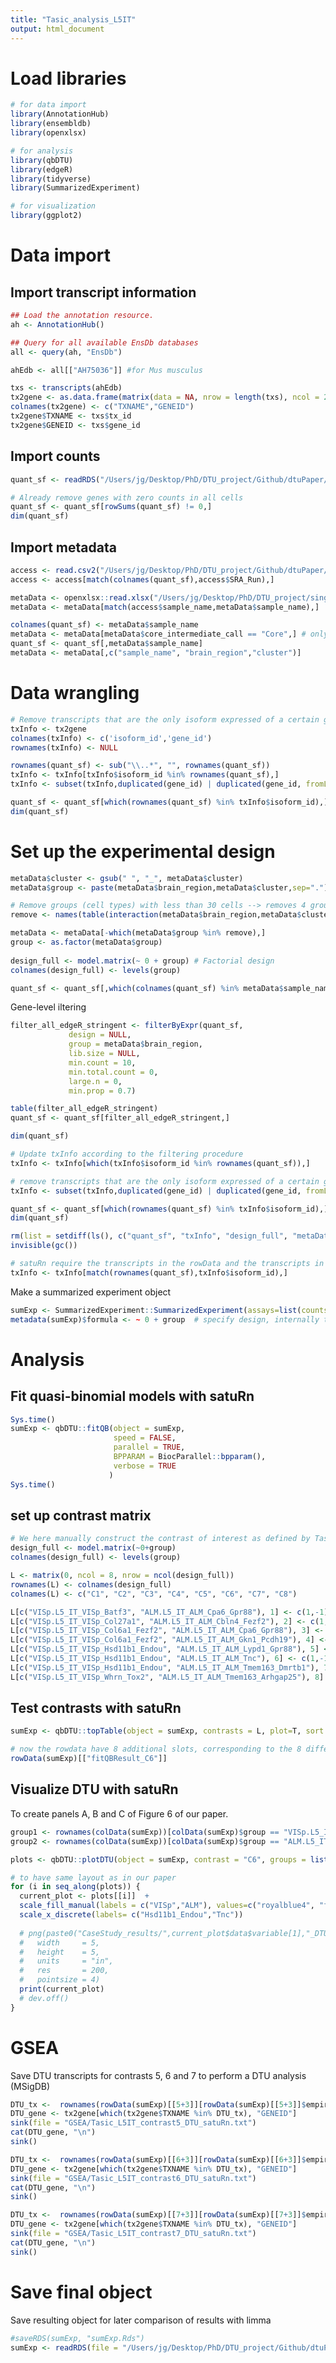 ```yaml
---
title: "Tasic_analysis_L5IT"
output: html_document
---
```


# Load libraries

```r
# for data import
library(AnnotationHub)
library(ensembldb)
library(openxlsx)

# for analysis
library(qbDTU)
library(edgeR)
library(tidyverse)
library(SummarizedExperiment)

# for visualization
library(ggplot2)
```

# Data import

## Import transcript information

```r
## Load the annotation resource.
ah <- AnnotationHub()

## Query for all available EnsDb databases
all <- query(ah, "EnsDb")

ahEdb <- all[["AH75036"]] #for Mus musculus

txs <- transcripts(ahEdb)
tx2gene <- as.data.frame(matrix(data = NA, nrow = length(txs), ncol = 2))
colnames(tx2gene) <- c("TXNAME","GENEID")
tx2gene$TXNAME <- txs$tx_id
tx2gene$GENEID <- txs$gene_id
```

## Import counts

```r
quant_sf <- readRDS("/Users/jg/Desktop/PhD/DTU_project/Github/dtuPaper/Data/Tasic_case_data/quantsf_counts_L5IT")

# Already remove genes with zero counts in all cells
quant_sf <- quant_sf[rowSums(quant_sf) != 0,]
dim(quant_sf)
```

## Import metadata

```r
access <- read.csv2("/Users/jg/Desktop/PhD/DTU_project/Github/dtuPaper/Data/Tasic_data/GSE115746_accession_table.csv",sep = "\t")
access <- access[match(colnames(quant_sf),access$SRA_Run),]

metaData <- openxlsx::read.xlsx("/Users/jg/Desktop/PhD/DTU_project/single_cell/Tasic/supplementary_tables/Supplementary_Table_10_Full_Metadata.xlsx")
metaData <- metaData[match(access$sample_name,metaData$sample_name),]

colnames(quant_sf) <- metaData$sample_name
metaData <- metaData[metaData$core_intermediate_call == "Core",] # only retain cell that were unambiguously assigned to a certain cell type (cluster)
quant_sf <- quant_sf[,metaData$sample_name]
metaData <- metaData[,c("sample_name", "brain_region","cluster")]
```

# Data wrangling

```r
# Remove transcripts that are the only isoform expressed of a certain gene
txInfo <- tx2gene
colnames(txInfo) <- c('isoform_id','gene_id')
rownames(txInfo) <- NULL

rownames(quant_sf) <- sub("\\..*", "", rownames(quant_sf))
txInfo <- txInfo[txInfo$isoform_id %in% rownames(quant_sf),]
txInfo <- subset(txInfo,duplicated(gene_id) | duplicated(gene_id, fromLast=TRUE))

quant_sf <- quant_sf[which(rownames(quant_sf) %in% txInfo$isoform_id),]
dim(quant_sf)
```

# Set up the experimental design

```r
metaData$cluster <- gsub(" ", "_", metaData$cluster)
metaData$group <- paste(metaData$brain_region,metaData$cluster,sep=".")

# Remove groups (cell types) with less than 30 cells --> removes 4 groups
remove <- names(table(interaction(metaData$brain_region,metaData$cluster))[table(interaction(metaData$brain_region,metaData$cluster)) < 30])

metaData <- metaData[-which(metaData$group %in% remove),]
group <- as.factor(metaData$group)
 
design_full <- model.matrix(~ 0 + group) # Factorial design
colnames(design_full) <- levels(group)

quant_sf <- quant_sf[,which(colnames(quant_sf) %in% metaData$sample_name)]
```

Gene-level iltering

```r
filter_all_edgeR_stringent <- filterByExpr(quant_sf,
             design = NULL,
             group = metaData$brain_region,
             lib.size = NULL,
             min.count = 10,
             min.total.count = 0,
             large.n = 0,
             min.prop = 0.7)

table(filter_all_edgeR_stringent)
quant_sf <- quant_sf[filter_all_edgeR_stringent,]

dim(quant_sf)
```

```r
# Update txInfo according to the filtering procedure
txInfo <- txInfo[which(txInfo$isoform_id %in% rownames(quant_sf)),]

# remove transcripts that are the only isoform expressed of a certain gene (after filtering)
txInfo <- subset(txInfo,duplicated(gene_id) | duplicated(gene_id, fromLast=TRUE))

quant_sf <- quant_sf[which(rownames(quant_sf) %in% txInfo$isoform_id),]
dim(quant_sf)

rm(list = setdiff(ls(), c("quant_sf", "txInfo", "design_full", "metaData", "tx2gene","group")))
invisible(gc())
```

```r
# satuRn require the transcripts in the rowData and the transcripts in the count matrix to be in the same order. If not, the resulting models (note that these are named themselves) will be matched to the wrong rowData
txInfo <- txInfo[match(rownames(quant_sf),txInfo$isoform_id),]
```

Make a summarized experiment object

```r
sumExp <- SummarizedExperiment::SummarizedExperiment(assays=list(counts=quant_sf), colData = metaData, rowData = txInfo)
metadata(sumExp)$formula <- ~ 0 + group  # specify design, internally the fit function will then use design <- model.matrix(sumExp@metadata$formula, colData(sumExp))
```

# Analysis

## Fit quasi-binomial models with satuRn

```r
Sys.time()
sumExp <- qbDTU::fitQB(object = sumExp,
                       speed = FALSE,
                       parallel = TRUE,
                       BPPARAM = BiocParallel::bpparam(),
                       verbose = TRUE
                      )
Sys.time()
```

## set up contrast matrix

```r
# We here manually construct the contrast of interest as defined by Tasic et al.
design_full <- model.matrix(~0+group)
colnames(design_full) <- levels(group)

L <- matrix(0, ncol = 8, nrow = ncol(design_full))
rownames(L) <- colnames(design_full)
colnames(L) <- c("C1", "C2", "C3", "C4", "C5", "C6", "C7", "C8")

L[c("VISp.L5_IT_VISp_Batf3", "ALM.L5_IT_ALM_Cpa6_Gpr88"), 1] <- c(1,-1)
L[c("VISp.L5_IT_VISp_Col27a1", "ALM.L5_IT_ALM_Cbln4_Fezf2"), 2] <- c(1,-1)
L[c("VISp.L5_IT_VISp_Col6a1_Fezf2", "ALM.L5_IT_ALM_Cpa6_Gpr88"), 3] <- c(1,-1)
L[c("VISp.L5_IT_VISp_Col6a1_Fezf2", "ALM.L5_IT_ALM_Gkn1_Pcdh19"), 4] <- c(1,-1)
L[c("VISp.L5_IT_VISp_Hsd11b1_Endou", "ALM.L5_IT_ALM_Lypd1_Gpr88"), 5] <- c(1,-1)
L[c("VISp.L5_IT_VISp_Hsd11b1_Endou", "ALM.L5_IT_ALM_Tnc"), 6] <- c(1,-1)
L[c("VISp.L5_IT_VISp_Hsd11b1_Endou", "ALM.L5_IT_ALM_Tmem163_Dmrtb1"), 7] <- c(1,-1)
L[c("VISp.L5_IT_VISp_Whrn_Tox2", "ALM.L5_IT_ALM_Tmem163_Arhgap25"), 8] <- c(1,-1)
```

## Test contrasts with satuRn

```r
sumExp <- qbDTU::topTable(object = sumExp, contrasts = L, plot=T, sort = F)
```

```r
# now the rowdata have 8 additional slots, corresponding to the 8 different requested contrasts. This is a simple dataframe with results for each transcripts in the selected contrast.
rowData(sumExp)[["fitQBResult_C6"]]
```

## Visualize DTU with satuRn

To create panels A, B and C of Figure 6 of our paper.

```r
group1 <- rownames(colData(sumExp))[colData(sumExp)$group == "VISp.L5_IT_VISp_Hsd11b1_Endou"]
group2 <- rownames(colData(sumExp))[colData(sumExp)$group == "ALM.L5_IT_ALM_Tnc"]

plots <- qbDTU::plotDTU(object = sumExp, contrast = "C6", groups = list(group1,group2), coefficients = list(c(0,0,0,0,0,0,0,0,0,0,0,0,1,0),c(0,0,0,0,0,0,0,0,1,0,0,0,0,0)), summaryStat = "model", transcripts = c("ENSMUST00000081554","ENSMUST00000195963","ENSMUST00000132062"),genes = NULL,top.n = 6)

# to have same layout as in our paper
for (i in seq_along(plots)) {
  current_plot <- plots[[i]]  + 
  scale_fill_manual(labels = c("VISp","ALM"), values=c("royalblue4", "firebrick")) +
  scale_x_discrete(labels= c("Hsd11b1_Endou","Tnc"))
  
  # png(paste0("CaseStudy_results/",current_plot$data$variable[1],"_DTU.png"),
  #   width     = 5,
  #   height    = 5,
  #   units     = "in",
  #   res       = 200,
  #   pointsize = 4)
  print(current_plot)
  # dev.off()
}
```

# GSEA

Save DTU transcripts for contrasts 5, 6 and 7 to perform a DTU analysis (MSigDB)

```r
DTU_tx <-  rownames(rowData(sumExp)[[5+3]][rowData(sumExp)[[5+3]]$empirical_FDR <= 0.05 & !is.na(rowData(sumExp)[[5+3]]$estimates),])
DTU_gene <- tx2gene[which(tx2gene$TXNAME %in% DTU_tx), "GENEID"]
sink(file = "GSEA/Tasic_L5IT_contrast5_DTU_satuRn.txt")
cat(DTU_gene, "\n")
sink()

DTU_tx <-  rownames(rowData(sumExp)[[6+3]][rowData(sumExp)[[6+3]]$empirical_FDR <= 0.05 & !is.na(rowData(sumExp)[[6+3]]$estimates),])
DTU_gene <- tx2gene[which(tx2gene$TXNAME %in% DTU_tx), "GENEID"]
sink(file = "GSEA/Tasic_L5IT_contrast6_DTU_satuRn.txt")
cat(DTU_gene, "\n")
sink()

DTU_tx <-  rownames(rowData(sumExp)[[7+3]][rowData(sumExp)[[7+3]]$empirical_FDR <= 0.05 & !is.na(rowData(sumExp)[[7+3]]$estimates),])
DTU_gene <- tx2gene[which(tx2gene$TXNAME %in% DTU_tx), "GENEID"]
sink(file = "GSEA/Tasic_L5IT_contrast7_DTU_satuRn.txt")
cat(DTU_gene, "\n")
sink()
```

# Save final object

Save resulting object for later comparison of results with limma

```r
#saveRDS(sumExp, "sumExp.Rds")
sumExp <- readRDS(file = "/Users/jg/Desktop/PhD/DTU_project/Github/dtuPaper/Case_study_L5It/sumExp.Rds")
```
